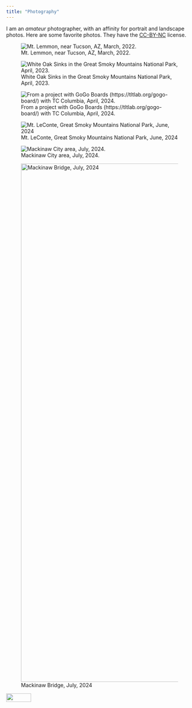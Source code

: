 ```yaml
---
title: "Photography"
---
```


I am an *amateur* photographer, with an affinity for portrait and landscape photos. Here are some favorite photos. They have the [CC-BY-NC](https://creativecommons.org/licenses/by-nc/4.0/) license.

![Mt. Lemmon, near Tucson, AZ, March, 2022.](images/PXL_20220317_005446423.jpg)

![White Oak Sinks in the Great Smoky Mountains National Park, April, 2023.](images/IMG_6323.JPG)

![From a project with GoGo Boards (https://tltlab.org/gogo-board/) with TC Columbia, April, 2024.](images/IMG_6599.CR3.jpg)

![Mt. LeConte, Great Smoky Mountains National Park, June, 2024](images/IMG_3013 (1).JPG)

![Mackinaw City area, July, 2024.](images/IMG_8868.jpeg)

![Mackinaw Bridge, July, 2024](images/IMG_8482%20(1).jpeg){width="1400"}

![](images/clipboard-2733449567.png){width="67" height="23"}
